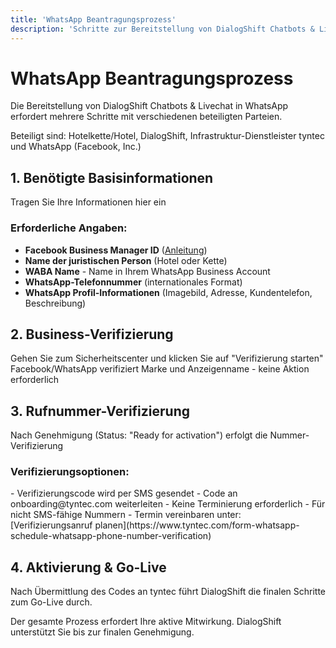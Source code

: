 ```yaml
---
title: 'WhatsApp Beantragungsprozess'
description: 'Schritte zur Bereitstellung von DialogShift Chatbots & Livechat in WhatsApp'
---
```


# WhatsApp Beantragungsprozess

Die Bereitstellung von DialogShift Chatbots & Livechat in WhatsApp erfordert mehrere Schritte mit verschiedenen beteiligten Parteien.

<Note>
Beteiligt sind: Hotelkette/Hotel, DialogShift, Infrastruktur-Dienstleister tyntec und WhatsApp (Facebook, Inc.)
</Note>

## 1. Benötigte Basisinformationen

<Card title="Informationen einreichen" icon="form" href="https://forms.gle/VgtgqL5NK12Sryti6">
  Tragen Sie Ihre Informationen hier ein
</Card>

### Erforderliche Angaben:

- **Facebook Business Manager ID** ([Anleitung](https://www.tyntec.com/docs/faq-whatsapp-business-onboarding-how-can-i-find-my-facebook-business-manager-id))
- **Name der juristischen Person** (Hotel oder Kette)
- **WABA Name** - Name in Ihrem WhatsApp Business Account
- **WhatsApp-Telefonnummer** (internationales Format)
- **WhatsApp Profil-Informationen** (Imagebild, Adresse, Kundentelefon, Beschreibung)

## 2. Business-Verifizierung

<Steps>
  <Step title="Facebook Business Sicherheitscenter öffnen">
    Gehen Sie zum Sicherheitscenter und klicken Sie auf "Verifizierung starten"
  </Step>
  <Step title="Automatische Prüfung abwarten">
    Facebook/WhatsApp verifiziert Marke und Anzeigenname - keine Aktion erforderlich
  </Step>
</Steps>

## 3. Rufnummer-Verifizierung

<Info>
Nach Genehmigung (Status: "Ready for activation") erfolgt die Nummer-Verifizierung
</Info>

### Verifizierungsoptionen:

<Tabs>
  <Tab title="SMS-Verifizierung">
    - Verifizierungscode wird per SMS gesendet
    - Code an onboarding@tyntec.com weiterleiten
    - Keine Terminierung erforderlich
  </Tab>
  <Tab title="Anruf-Verifizierung">
    - Für nicht SMS-fähige Nummern
    - Termin vereinbaren unter: [Verifizierungsanruf planen](https://www.tyntec.com/form-whatsapp-schedule-whatsapp-phone-number-verification)
  </Tab>
</Tabs>

## 4. Aktivierung & Go-Live

Nach Übermittlung des Codes an tyntec führt DialogShift die finalen Schritte zum Go-Live durch.

<Tip>
Der gesamte Prozess erfordert Ihre aktive Mitwirkung. DialogShift unterstützt Sie bis zur finalen Genehmigung.
</Tip> 